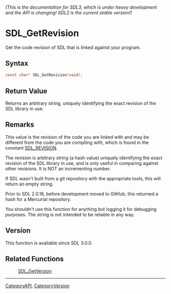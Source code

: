 ====== (This is the documentation for SDL3, which is under heavy development and the API is changing! SDL2 is the current stable version!) ======
= SDL_GetRevision =

Get the code revision of SDL that is linked against your program.

== Syntax ==

<syntaxhighlight lang='c'>
const char* SDL_GetRevision(void);
</syntaxhighlight>

== Return Value ==

Returns an arbitrary string, uniquely identifying the exact revision of the
SDL library in use.

== Remarks ==

This value is the revision of the code you are linked with and may be
different from the code you are compiling with, which is found in the
constant [[SDL_REVISION]].

The revision is arbitrary string (a hash value) uniquely identifying the
exact revision of the SDL library in use, and is only useful in comparing
against other revisions. It is NOT an incrementing number.

If SDL wasn't built from a git repository with the appropriate tools, this
will return an empty string.

Prior to SDL 2.0.16, before development moved to GitHub, this returned a
hash for a Mercurial repository.

You shouldn't use this function for anything but logging it for debugging
purposes. The string is not intended to be reliable in any way.

== Version ==

This function is available since SDL 3.0.0.

== Related Functions ==

:[[SDL_GetVersion]]

----
[[CategoryAPI]], [[CategoryVersion]]


